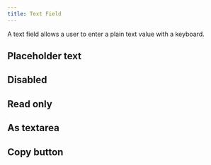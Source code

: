 ```yaml
---
title: Text Field
---
```


A text field allows a user to enter a plain text value with a keyboard.

<Example>
  <TextField />
</Example>

## Placeholder text

<Example>
  <TextField placeholder="Enter some text" />
</Example>

## Disabled

<Example>
  <TextField defaultValue="Disabled" isDisabled />
</Example>

## Read only

<Example>
  <TextField defaultValue="Read only" isReadOnly />
</Example>

## As textarea

<Example>
  <TextField placeholder="Enter some text." asTextArea />
</Example>

## Copy button

<Example>
  <TextField placeholder="Enter some text." allowCopy />
  <TextField placeholder="Enter some text." asTextArea allowCopy />
</Example>
